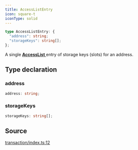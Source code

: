 ```yaml
---
title: AccessListEntry
icon: square-t
iconType: solid
---
```


```ts
type AccessListEntry: {
  "address": string;
  "storageKeys": string[];
};
```

A single [**AccessList** ](/sdk/content/type-aliases/AccessList) entry of storage keys (slots) for an address.

## Type declaration

### address

```ts
address: string;
```

### storageKeys

```ts
storageKeys: string[];
```

## Source

[transaction/index.ts:12](https://github.com/dominant-strategies/quais.js/blob/35fe6504b04c7e2a611071dcdeb2930773768d6d/src/transaction/index.ts#L12)
